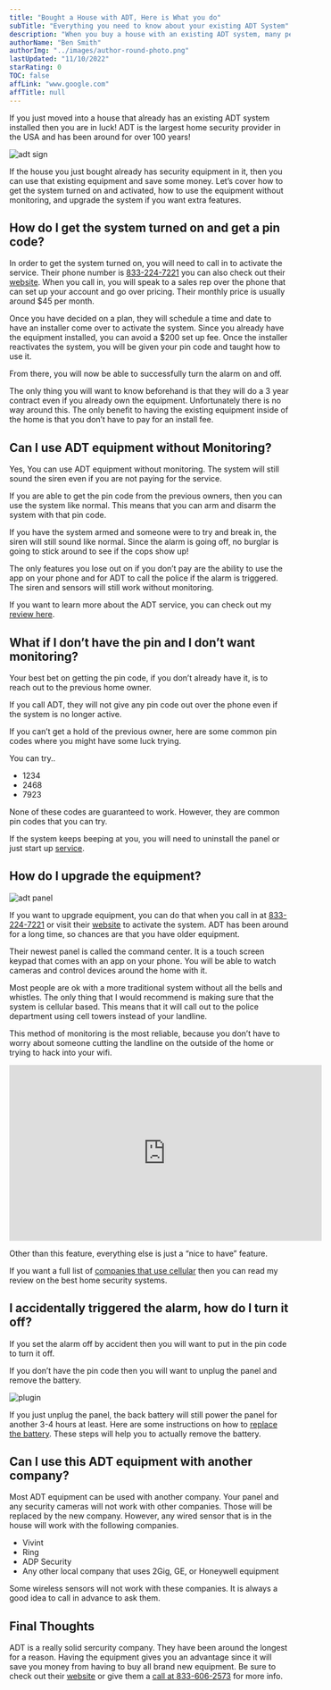 ```yaml
---
title: "Bought a House with ADT, Here is What you do"
subTitle: "Everything you need to know about your existing ADT System"
description: "When you buy a house with an existing ADT system, many people want to know if they can use the equipment without monitoring or ask how much is the monitoring."
authorName: "Ben Smith"
authorImg: "../images/author-round-photo.png"
lastUpdated: "11/10/2022"
starRating: 0
TOC: false
affLink: "www.google.com"
affTitle: null
---
```


If you just moved into a house that already has an existing ADT system installed then you are in luck! ADT is the largest home security provider in the USA and has been around for over 100 years!

![adt sign](../images/adt/adt_image.jpg)

If the house you just bought already has security equipment in it, then you can use that existing equipment and save some money. Let’s cover how to get the system turned on and activated, how to use the equipment without monitoring, and upgrade the system if you want extra features.

## How do I get the system turned on and get a pin code?

In order to get the system turned on, you will need to call in to activate the service. Their phone number is [833-224-7221](tel:18332247221) you can also check out their [website](https://s24alarms.com/YHSE). When you call in, you will speak to a sales rep over the phone that can set up your account and go over pricing. Their monthly price is usually around \$45 per month.

Once you have decided on a plan, they will schedule a time and date to have an installer come over to activate the system. Since you already have the equipment installed, you can avoid a \$200 set up fee. Once the installer reactivates the system, you will be given your pin code and taught how to use it.

From there, you will now be able to successfully turn the alarm on and off.

The only thing you will want to know beforehand is that they will do a 3 year contract even if you already own the equipment. Unfortunately there is no way around this. The only benefit to having the existing equipment inside of the home is that you don’t have to pay for an install fee.

## Can I use ADT equipment without Monitoring?

Yes, You can use ADT equipment without monitoring. The system will still sound the siren even if you are not paying for the service.

If you are able to get the pin code from the previous owners, then you can use the system like normal. This means that you can arm and disarm the system with that pin code.

If you have the system armed and someone were to try and break in, the siren will still sound like normal. Since the alarm is going off, no burglar is going to stick around to see if the cops show up!

The only features you lose out on if you don’t pay are the ability to use the app on your phone and for ADT to call the police if the alarm is triggered. The siren and sensors will still work without monitoring.

If you want to learn more about the ADT service, you can check out my [review here](/posts/adt-review/).

## What if I don’t have the pin and I don’t want monitoring?

Your best bet on getting the pin code, if you don’t already have it, is to reach out to the previous home owner.

If you call ADT, they will not give any pin code out over the phone even if the system is no longer active.

If you can’t get a hold of the previous owner, here are some common pin codes where you might have some luck trying.

You can try..

- 1234
- 2468
- 7923

None of these codes are guaranteed to work. However, they are common pin codes that you can try.

If the system keeps beeping at you, you will need to uninstall the panel or just start up [service](https://s24alarms.com/YHSE).

## How do I upgrade the equipment?

![adt panel](../images/adt/command-panel.jpg)

If you want to upgrade equipment, you can do that when you call in at [833-224-7221](tel:18332247221) or visit their [website](https://s24alarms.com/YHSE) to activate the system. ADT has been around for a long time, so chances are that you have older equipment.

Their newest panel is called the command center. It is a touch screen keypad that comes with an app on your phone. You will be able to watch cameras and control devices around the home with it.

Most people are ok with a more traditional system without all the bells and whistles. The only thing that I would recommend is making sure that the system is cellular based. This means that it will call out to the police department using cell towers instead of your landline.

This method of monitoring is the most reliable, because you don’t have to worry about someone cutting the landline on the outside of the home or trying to hack into your wifi.

<iframe
  width="560"
  height="315"
  src="https://www.youtube.com/embed/VlKOD6usMkY"
  frameborder="0"
  allow="accelerometer; autoplay; clipboard-write; encrypted-media; gyroscope; picture-in-picture"
  allowfullscreen
></iframe>

Other than this feature, everything else is just a “nice to have” feature.

If you want a full list of [companies that use cellular](/posts/best-home-security-systems) then you can read my review on the best home security systems.

## I accidentally triggered the alarm, how do I turn it off?

If you set the alarm off by accident then you will want to put in the pin code to turn it off.

If you don’t have the pin code then you will want to unplug the panel and remove the battery.

![plugin](../images/adt/plugin.jpg)

If you just unplug the panel, the back battery will still power the panel for another 3-4 hours at least. Here are some instructions on how to [replace the battery](https://www.adt.com/help/faq/security-services-features/replace-system-battery). These steps will help you to actually remove the battery.

## Can I use this ADT equipment with another company?

Most ADT equipment can be used with another company. Your panel and any security cameras will not work with other companies. Those will be replaced by the new company. However, any wired sensor that is in the house will work with the following companies.

- Vivint
- Ring
- ADP Security
- Any other local company that uses 2Gig, GE, or Honeywell equipment

Some wireless sensors will not work with these companies. It is always a good idea to call in advance to ask them.

## Final Thoughts

ADT is a really solid sercurity company. They have been around the longest for a reason. Having the equipment gives you an advantage since it will save you money from having to buy all brand new equipment. Be sure to check out their [website](https://s24alarms.com/YHSE) or give them a [call at 833-606-2573](tel:18336062573) for more info.
